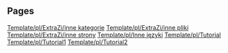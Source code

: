 
== Pages ==
[[Template/pl/ExtraZi/inne kategorie]]
[[Template/pl/ExtraZi/inne pliki]]
[[Template/pl/ExtraZi/inne strony]]
[[Template/pl/Inne języki]]
[[Template/pl/Tutorial]]
[[Template/pl/Tutorial1]]
[[Template/pl/Tutorial2]]
